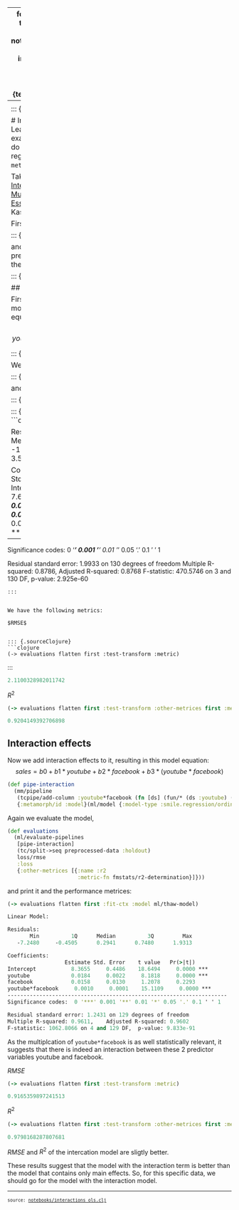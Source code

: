 
---
format:
  html:
    toc: true
    toc-depth: 4
    theme: [spacelab, notebooks/custom.scss]
    output-file: interactions_ols.html
code-block-background: true
include-in-header: {text: '<link rel = "icon" href = "data:," />'}
fontsize: 0.9em

---
<style></style><style>.printedClojure .sourceCode {
  background-color: transparent;
  border-style: none;
}
</style>
<script src="interactions_ols_files/md-default0.js" type="text/javascript"></script><script src="interactions_ols_files/md-default1.js" type="text/javascript"></script>

::: {.sourceClojure}
```clojure
(ns interactions-ols
  (:require [tablecloth.api :as tc]
            [tablecloth.pipeline :as tcpipe]
            [fastmath.stats :as fmstats]
            [tech.v3.datatype.functional :as fun]
            [scicloj.metamorph.core :as mm]
            [scicloj.metamorph.ml :as ml]
            [scicloj.metamorph.ml.loss :as loss]
            [scicloj.ml.smile.regression]
            [tech.v3.dataset.modelling :as modelling]
            [tech.v3.dataset.metamorph :as tmd.mm]
            [scicloj.kindly.v4.api :as kindly]
            [scicloj.kindly.v4.kind :as kind]))
```
:::


# Interactions in Ordinary Least Squares
This examples shows how to do interactions in linear regression with `metamorph.ml`.

Taking ideas from: [Interaction Effect in Multiple Regression: Essentials](http://www.sthda.com/english/articles/40-regression-analysis/164-interaction-effect-in-multiple-regression-essentials/) by Alboukadel Kassambara

First we load the data:


::: {.sourceClojure}
```clojure
(def marketing
  (tc/dataset "https://github.com/scicloj/datarium-CSV/raw/main/data/marketing.csv.gz"
              {:key-fn keyword}))
```
:::


and do some preprocessing to set up the regression:


::: {.sourceClojure}
```clojure
(def preprocessed-data
  (-> marketing
      (tc/drop-columns [:newspaper])
      (modelling/set-inference-target :sales)))
```
:::


## Additive model

First we build an additive model, which model equation is
$$sales = b0 + b1 * youtube + b2 * facebook$$


::: {.sourceClojure}
```clojure
(def additive-pipeline
  (mm/pipeline
   {:metamorph/id :model}
   (ml/model {:model-type :smile.regression/ordinary-least-square})))
```
:::


We evaluate it, 


::: {.sourceClojure}
```clojure
(def evaluations
  (ml/evaluate-pipelines
   [additive-pipeline]
   (tc/split->seq preprocessed-data :holdout)
   loss/rmse
   :loss
   {:other-metrices [{:name :r2
                      :metric-fn fmstats/r2-determination}]}))
```
:::


and print the result:


::: {.sourceClojure}
```clojure
(-> evaluations flatten first :fit-ctx :model ml/thaw-model)
```
:::



::: {.printedClojure}
```clojure
Linear Model:

Residuals:
       Min          1Q      Median          3Q         Max
   -6.6169     -1.1466      0.3523      1.4308      3.5591

Coefficients:
                  Estimate Std. Error    t value   Pr(>|t|)
Intercept           3.4924     0.4577     7.6308     0.0000 ***
youtube             0.0441     0.0017    25.5235     0.0000 ***
facebook            0.1926     0.0095    20.2480     0.0000 ***
---------------------------------------------------------------------
Significance codes:  0 '***' 0.001 '**' 0.01 '*' 0.05 '.' 0.1 ' ' 1

Residual standard error: 1.9933 on 130 degrees of freedom
Multiple R-squared: 0.8786,    Adjusted R-squared: 0.8768
F-statistic: 470.5746 on 3 and 130 DF,  p-value: 2.925e-60

```
:::


We have the following metrics:

$RMSE$


::: {.sourceClojure}
```clojure
(-> evaluations flatten first :test-transform :metric)
```
:::



::: {.printedClojure}
```clojure
2.1100328982011742

```
:::


$R^2$


::: {.sourceClojure}
```clojure
(-> evaluations flatten first :test-transform :other-metrices first :metric)
```
:::



::: {.printedClojure}
```clojure
0.9204149392706898

```
:::


## Interaction effects

Now we add interaction effects to it, resulting in this model equation:
$$sales = b0 + b1 * youtube + b2 * facebook + b3 * (youtube * facebook)$$


::: {.sourceClojure}
```clojure
(def pipe-interaction
  (mm/pipeline
   (tcpipe/add-column :youtube*facebook (fn [ds] (fun/* (ds :youtube) (ds :facebook))))
   {:metamorph/id :model}(ml/model {:model-type :smile.regression/ordinary-least-square})))
```
:::


Again we evaluate the model,


::: {.sourceClojure}
```clojure
(def evaluations
  (ml/evaluate-pipelines
   [pipe-interaction]
   (tc/split->seq preprocessed-data :holdout)
   loss/rmse
   :loss
   {:other-metrices [{:name :r2
                      :metric-fn fmstats/r2-determination}]}))
```
:::


and print it and the performance metrices:


::: {.sourceClojure}
```clojure
(-> evaluations flatten first :fit-ctx :model ml/thaw-model)
```
:::



::: {.printedClojure}
```clojure
Linear Model:

Residuals:
       Min          1Q      Median          3Q         Max
   -7.2480     -0.4505      0.2941      0.7480      1.9313

Coefficients:
                  Estimate Std. Error    t value   Pr(>|t|)
Intercept           8.3655     0.4486    18.6494     0.0000 ***
youtube             0.0184     0.0022     8.1818     0.0000 ***
facebook            0.0158     0.0130     1.2078     0.2293 
youtube*facebook     0.0010     0.0001    15.1109     0.0000 ***
---------------------------------------------------------------------
Significance codes:  0 '***' 0.001 '**' 0.01 '*' 0.05 '.' 0.1 ' ' 1

Residual standard error: 1.2431 on 129 degrees of freedom
Multiple R-squared: 0.9611,    Adjusted R-squared: 0.9602
F-statistic: 1062.8066 on 4 and 129 DF,  p-value: 9.833e-91

```
:::


As the multiplcation of `youtube*facebook` is as well statistically relevant, it
suggests that there is indeed an interaction between these 2 predictor variables youtube and facebook.

$RMSE$


::: {.sourceClojure}
```clojure
(-> evaluations flatten first :test-transform :metric)
```
:::



::: {.printedClojure}
```clojure
0.9165359897241513

```
:::


$R^2$


::: {.sourceClojure}
```clojure
(-> evaluations flatten first :test-transform :other-metrices first :metric)
```
:::



::: {.printedClojure}
```clojure
0.9798168287807681

```
:::


$RMSE$ and $R^2$ of the intercation model are sligtly better.

These results suggest that the model with the interaction term is better than the model that contains only main effects.
So, for this specific data, we should go for the model with the interaction model.



```{=html}
<div style="background-color:grey;height:2px;width:100%;"></div>
```



```{=html}
<div><pre><small><small>source: <a href="https://github.com/scicloj/noj/blob/main/notebooks/interactions_ols.clj">notebooks/interactions_ols.clj</a></small></small></pre></div>
```
